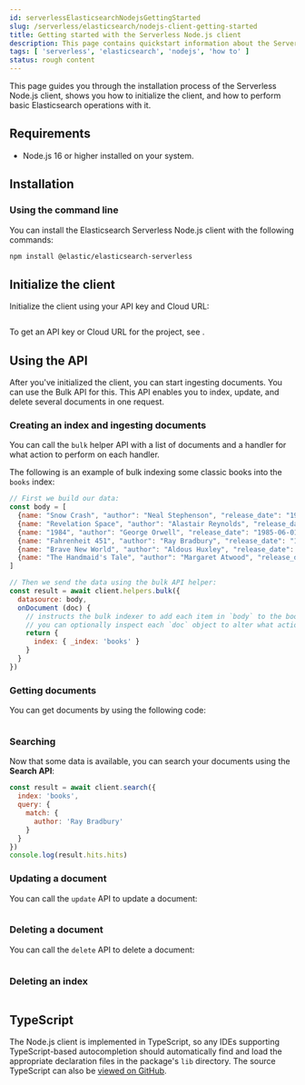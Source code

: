 ```yaml
---
id: serverlessElasticsearchNodejsGettingStarted
slug: /serverless/elasticsearch/nodejs-client-getting-started
title: Getting started with the Serverless Node.js client
description: This page contains quickstart information about the Serverless Node.js client.
tags: [ 'serverless', 'elasticsearch', 'nodejs', 'how to' ]
status: rough content
---
```



<RoughContent />

This page guides you through the installation process of the Serverless Node.js 
client, shows you how to initialize the client, and how to perform basic 
Elasticsearch operations with it.

## Requirements

* Node.js 16 or higher installed on your system.

## Installation

### Using the command line

You can install the Elasticsearch Serverless Node.js client with the following 
commands:

```bash
npm install @elastic/elasticsearch-serverless
```

## Initialize the client

Initialize the client using your API key and Cloud URL:

```js

```

To get an API key or Cloud URL for the project, see <DocLink id="serverlessElasticsearchGetStarted" />.

## Using the API

After you've initialized the client, you can start ingesting documents. You can use
the Bulk API for this. This API enables you to index, update, and delete several
documents in one request.

### Creating an index and ingesting documents

You can call the `bulk` helper API with a list of documents and a handler for 
what action to perform on each handler. 

The following is an example of bulk indexing some classic books into the `books` 
index:

```js
// First we build our data:
const body = [
  {name: "Snow Crash", "author": "Neal Stephenson", "release_date": "1992-06-01", "page_count": 470},
  {name: "Revelation Space", "author": "Alastair Reynolds", "release_date": "2000-03-15", "page_count": 585},
  {name: "1984", "author": "George Orwell", "release_date": "1985-06-01", "page_count": 328},
  {name: "Fahrenheit 451", "author": "Ray Bradbury", "release_date": "1953-10-15", "page_count": 227},
  {name: "Brave New World", "author": "Aldous Huxley", "release_date": "1932-06-01", "page_count": 268},
  {name: "The Handmaid's Tale", "author": "Margaret Atwood", "release_date": "1985-06-01", "page_count": 311}
]

// Then we send the data using the bulk API helper:
const result = await client.helpers.bulk({
  datasource: body,
  onDocument (doc) {
    // instructs the bulk indexer to add each item in `body` to the books index
    // you can optionally inspect each `doc` object to alter what action is performed per document
    return {
      index: { _index: 'books' }
    }
  }
})
```


### Getting documents

You can get documents by using the following code:

```js

```


### Searching

Now that some data is available, you can search your documents using the 
**Search API**:

```js
const result = await client.search({
  index: 'books',
  query: {
    match: {
      author: 'Ray Bradbury'
    }
  }
})
console.log(result.hits.hits)
```


### Updating a document

You can call the `update` API to update a document:

```js

```

### Deleting a document

You can call the `delete` API to delete a document:

```js

```


### Deleting an index


```js

```


## TypeScript

The Node.js client is implemented in TypeScript, so any IDEs supporting 
TypeScript-based autocompletion should automatically find and load the 
appropriate declaration files in the package's `lib` directory.
The source TypeScript can also be 
[viewed on GitHub](https://github.com/elastic/elasticsearch-serverless-js/tree/main/src).